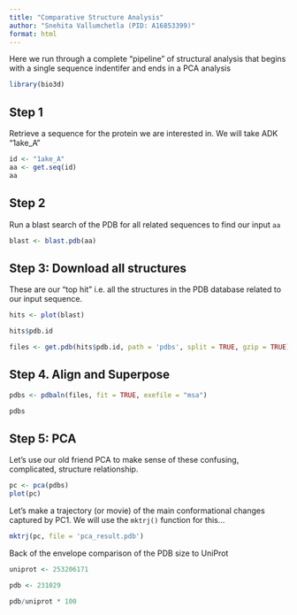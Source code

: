 ```yaml
---
title: "Comparative Structure Analysis"
author: "Snehita Vallumchetla (PID: A16853399)"
format: html
---
```


Here we run through a complete "pipeline" of structural analysis that begins with a single sequence indentifer and ends in a PCA analysis

```r
library(bio3d)
```

## Step 1

Retrieve a sequence for the protein we are interested in. We will take ADK "1ake_A"
```r
id <- "1ake_A"
aa <- get.seq(id)
aa
```

## Step 2
Run a blast search of the PDB for all related sequences to find our input `aa`

```r
blast <- blast.pdb(aa)
```

## Step 3: Download all structures 
These are our "top hit" i.e. all the structures in the PDB database related to our input sequence. 

```r
hits <- plot(blast)
```


```r
hits$pdb.id
```


```r
files <- get.pdb(hits$pdb.id, path = 'pdbs', split = TRUE, gzip = TRUE)
```

## Step 4. Align and Superpose

```r
pdbs <- pdbaln(files, fit = TRUE, exefile = "msa")
```

```r
pdbs
```


## Step 5: PCA

Let's use our old friend PCA to make sense of these confusing, complicated, structure relationship. 

```r
pc <- pca(pdbs)
plot(pc)
```

Let's make a trajectory (or movie) of the main conformational changes captured by PC1. We will use the `mktrj()` function for this...

```r
mktrj(pc, file = 'pca_result.pdb')
```

Back of the envelope comparison of the PDB size to UniProt

```r
uniprot <- 253206171

pdb <- 231029

pdb/uniprot * 100
```


